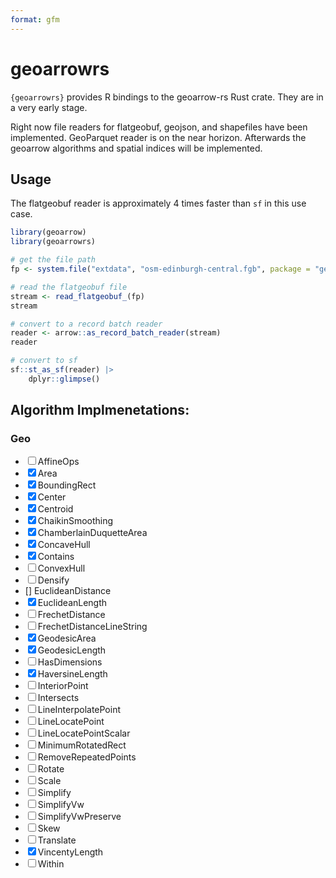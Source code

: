 ```yaml
---
format: gfm
---
```


# geoarrowrs

`{geoarrowrs}` provides R bindings to the geoarrow-rs Rust crate. They are in a very early stage. 

Right now file readers for flatgeobuf, geojson, and shapefiles have been implemented. GeoParquet reader is on the near horizon. Afterwards the geoarrow algorithms and spatial indices will be implemented.

## Usage

The flatgeobuf reader is approximately 4 times faster than `sf` in this use case. 

```r
library(geoarrow)
library(geoarrowrs)

# get the file path
fp <- system.file("extdata", "osm-edinburgh-central.fgb", package = "geoarrowrs")

# read the flatgeobuf file
stream <- read_flatgeobuf_(fp)
stream

# convert to a record batch reader
reader <- arrow::as_record_batch_reader(stream)
reader 

# convert to sf 
sf::st_as_sf(reader) |> 
    dplyr::glimpse()
```


## Algorithm Implmenetations: 

### Geo

- [ ] AffineOps
- [x] Area
- [x] BoundingRect
- [x] Center
- [x] Centroid
- [x] ChaikinSmoothing
- [x] ChamberlainDuquetteArea
- [x] ConcaveHull
- [x] Contains
- [ ] ConvexHull
- [ ] Densify
- [] EuclideanDistance
- [x] EuclideanLength
- [ ] FrechetDistance
- [ ] FrechetDistanceLineString
- [x] GeodesicArea
- [x] GeodesicLength
- [ ] HasDimensions
- [x] HaversineLength
- [ ] InteriorPoint
- [ ] Intersects
- [ ] LineInterpolatePoint
- [ ] LineLocatePoint
- [ ] LineLocatePointScalar
- [ ] MinimumRotatedRect
- [ ] RemoveRepeatedPoints
- [ ] Rotate
- [ ] Scale
- [ ] Simplify
- [ ] SimplifyVw
- [ ] SimplifyVwPreserve
- [ ] Skew
- [ ] Translate
- [x] VincentyLength
- [ ] Within